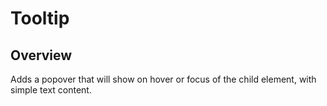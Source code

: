 
<Meta of={TooltipStories} />

# Tooltip

<ResourceLinks
  sourceCode="https://github.com/cultureamp/kaizen-design-system/tree/main/packages/components/src/Tooltip"
  figma="https://www.figma.com/file/eZKEE5kXbEMY3lx84oz8iN/%F0%9F%92%9C-UI-Kit%3A-Heart?type=design&node-id=1929%3A32006&mode=design&t=LwTCBZ5E1uRvOA1l-1"
  designGuidelines="https://cultureamp.atlassian.net/wiki/spaces/DesignSystem/pages/3075604978/Tooltip"
  className="!mb-8"
/>

<Installation
  installCommand="pnpm add @kaizen/components"
  importStatement='import { Tooltip } from "@kaizen/components/v3/overlays"'
 />

## Overview

Adds a popover that will show on hover or focus of the child element, with simple text content.

<Canvas of={TooltipStories.Playground} />
<Controls of={TooltipStories.Playground} />
